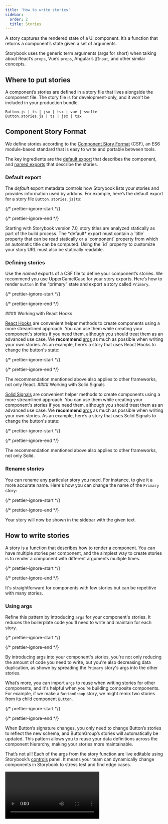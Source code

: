 ```yaml
---
title: 'How to write stories'
sidebar:
  order: 2
  title: Stories
---
```


<YouTubeCallout id="P0WHt_L0-2g" title="How to write Storybook stories | Component Story Format" />

A story captures the rendered state of a UI component. It’s a function that returns a component’s state given a set of arguments.

Storybook uses the generic term arguments (args for short) when talking about React’s `props`, Vue’s `props`, Angular’s `@Input`, and other similar concepts.

## Where to put stories

A component’s stories are defined in a story file that lives alongside the component file. The story file is for development-only, and it won't be included in your production bundle.

```
Button.js | ts | jsx | tsx | vue | svelte
Button.stories.js | ts | jsx | tsx
```

## Component Story Format

We define stories according to the [Component Story Format](../api/csf.mdx) (CSF), an ES6 module-based standard that is easy to write and portable between tools.

The key ingredients are the [default export](https://developer.mozilla.org/en-US/docs/Web/JavaScript/Reference/Statements/export#Using_the_default_export) that describes the component, and [named exports](https://developer.mozilla.org/en-US/docs/Web/JavaScript/Reference/Statements/export#Using_named_exports) that describe the stories.

### Default export

The *default* export metadata controls how Storybook lists your stories and provides information used by addons. For example, here’s the default export for a story file `Button.stories.js|ts`:

{/* prettier-ignore-start */}

<CodeSnippets path="button-story-default-export-with-component.md" />

{/* prettier-ignore-end */}

<Callout variant="info">
  Starting with Storybook version 7.0, story titles are analyzed statically as part of the build process. The *default* export must contain a `title` property that can be read statically or a `component` property from which an automatic title can be computed. Using the `id` property to customize your story URL must also be statically readable.
</Callout>

### Defining stories

Use the *named* exports of a CSF file to define your component’s stories. We recommend you use UpperCamelCase for your story exports. Here’s how to render `Button` in the “primary” state and export a story called `Primary`.

{/* prettier-ignore-start */}

<CodeSnippets path="button-story.md" usesCsf3 csf2Path="writing-stories/#snippet-button-story" />

{/* prettier-ignore-end */}

<IfRenderer renderer="react">
  #### Working with React Hooks

  [React Hooks](https://react.dev/reference/react) are convenient helper methods to create components using a more streamlined approach. You can use them while creating your component's stories if you need them, although you should treat them as an advanced use case. We **recommend** [args](./args.mdx) as much as possible when writing your own stories. As an example, here’s a story that uses React Hooks to change the button's state:

  {/* prettier-ignore-start */}

  <CodeSnippets path="button-story.md" usesCsf3 csf2Path="writing-stories/#snippet-button-story-with-hooks" />

  {/* prettier-ignore-end */}

  <Callout variant="info" icon="💡">
    The recommendation mentioned above also applies to other frameworks, not only React.
  </Callout>
</IfRenderer>

<IfRenderer renderer="solid">
  #### Working with Solid Signals

  [Solid Signals](https://www.solidjs.com/docs/latest/api#basic-reactivity) are convenient helper methods to create components using a more streamlined approach. You can use them while creating your component's stories if you need them, although you should treat them as an advanced use case. We **recommend** [args](./args.mdx) as much as possible when writing your own stories. As an example, here’s a story that uses Solid Signals to change the button's state:

  {/* prettier-ignore-start */}

  <CodeSnippets path="button-story.md" usesCsf3 csf2Path="writing-stories/#snippet-button-story-with-hooks" />

  {/* prettier-ignore-end */}

  <Callout variant="info" icon="💡">
    The recommendation mentioned above also applies to other frameworks, not only Solid.
  </Callout>
</IfRenderer>

### Rename stories

You can rename any particular story you need. For instance, to give it a more accurate name. Here's how you can change the name of the `Primary` story:

{/* prettier-ignore-start */}

<CodeSnippets path="button-story-rename-story.md" usesCsf3 csf2Path="writing-stories/#snippet-button-story-rename-story" />

{/* prettier-ignore-end */}

Your story will now be shown in the sidebar with the given text.

## How to write stories

A story is a function that describes how to render a component. You can have multiple stories per component, and the simplest way to create stories is to render a component with different arguments multiple times.

{/* prettier-ignore-start */}

<CodeSnippets path="button-story-with-emojis.md" usesCsf3 csf2Path="writing-stories/#snippet-button-story-with-emojis" />

{/* prettier-ignore-end */}

It's straightforward for components with few stories but can be repetitive with many stories.

### Using args

Refine this pattern by introducing `args` for your component's stories. It reduces the boilerplate code you'll need to write and maintain for each story.

{/* prettier-ignore-start */}

<CodeSnippets path="button-story-using-args.md" usesCsf3 csf2Path="writing-stories/#snippet-button-story-using-args" />

{/* prettier-ignore-end */}

By introducing args into your component's stories, you're not only reducing the amount of code you need to write, but you're also decreasing data duplication, as shown by spreading the `Primary` story's args into the other stories.

What’s more, you can import `args` to reuse when writing stories for other components, and it's helpful when you’re building composite components. For example, if we make a `ButtonGroup` story, we might remix two stories from its child component `Button`.

{/* prettier-ignore-start */}

<CodeSnippets path="button-group-story.md" usesCsf3 csf2Path="writing-stories/#snippet-button-group-story" />

{/* prettier-ignore-end */}

When Button’s signature changes, you only need to change Button’s stories to reflect the new schema, and ButtonGroup’s stories will automatically be updated. This pattern allows you to reuse your data definitions across the component hierarchy, making your stories more maintainable.

That’s not all! Each of the args from the story function are live editable using Storybook’s [controls](../essentials/controls.mdx) panel. It means your team can dynamically change components in Storybook to stress test and find edge cases.

<Video src="../_assets/writing-stories/addon-controls-demo-optimized.mp4" />

Addons can enhance args. For instance, [Actions](../essentials/actions.mdx) auto-detects which args are callbacks and appends a logging function to them. That way, interactions (like clicks) get logged in the actions panel.

<Video src="../_assets/writing-stories/addon-actions-demo-optimized.mp4" />

### Using the play function

Storybook's `play` function and the [`@storybook/addon-interactions`](https://storybook.js.org/addons/@storybook/addon-interactions) are convenient helper methods to test component scenarios that otherwise require user intervention. They're small code snippets that execute once your story renders. For example, suppose you wanted to validate a form component, you could write the following story using the `play` function to check how the component responds when filling in the inputs with information:

{/* prettier-ignore-start */}

<CodeSnippets path="login-form-with-play-function.md" usesCsf3 csf2Path="writing-stories/#snippet-login-form-with-play-function" />

Without the help of the `play` function and the `@storybook/addon-interactions`, you had to write your own stories and manually interact with the component to test out each use case scenario possible.

### Using parameters

Parameters are Storybook’s method of defining static metadata for stories. A story’s parameters can be used to provide configuration to various addons at the level of a story or group of stories.

For instance, suppose you wanted to test your Button component against a different set of backgrounds than the other components in your app. You might add a component-level `backgrounds` parameter:

{/* prettier-ignore-start */}

<CodeSnippets path="parameters-in-meta.md" />

{/* prettier-ignore-end */}

![Parameters background color](../_assets/writing-stories/parameters-background-colors.png)

This parameter would instruct the backgrounds addon to reconfigure itself whenever a Button story is selected. Most addons are configured via a parameter-based API and can be influenced at a [global](./parameters.mdx#global-parameters), [component](./parameters.mdx#component-parameters) and [story](./parameters.mdx#story-parameters) level.

### Using decorators

Decorators are a mechanism to wrap a component in arbitrary markup when rendering a story. Components are often created with assumptions about ‘where’ they render. Your styles might expect a theme or layout wrapper, or your UI might expect specific context or data providers.

A simple example is adding padding to a component’s stories. Accomplish this using a decorator that wraps the stories in a `div` with padding, like so:

{/* prettier-ignore-start */}

<CodeSnippets path="button-story-component-decorator.md" />

{/* prettier-ignore-end */}

Decorators [can be more complex](./decorators.mdx#context-for-mocking) and are often provided by [addons](../configure/user-interface/storybook-addons.mdx). You can also configure decorators at the [story](./decorators.mdx#story-decorators), [component](./decorators.mdx#component-decorators) and [global](./decorators.mdx#global-decorators) level.

## Stories for two or more components

When building design systems or component libraries, you may have two or more components created to work together. For instance, if you have a parent `List` component, it may require child `ListItem` components.

{/* prettier-ignore-start */}

<CodeSnippets path="list-story-starter.md" usesCsf3 csf2Path="writing-stories/#snippet-list-story-starter" />

{/* prettier-ignore-end */}

In such cases, it makes sense to render a different function for each story:

{/* prettier-ignore-start */}

<CodeSnippets path="list-story-expanded.md" usesCsf3 csf2Path="writing-stories/#snippet-list-story-expanded" />

{/* prettier-ignore-end */}

You can also reuse stories from the child `ListItem` in your `List` component. That’s easier to maintain because you don’t have to keep the identical story definitions updated in multiple places.

{/* prettier-ignore-start */}

<CodeSnippets path="list-story-reuse-data.md" usesCsf3 csf2Path="writing-stories/#snippet-list-story-reuse-data" />

{/* prettier-ignore-end */}

<Callout variant="info" icon="💡">
  Note that there are disadvantages in writing stories like this as you cannot take full advantage of the args mechanism and composing args as you build even more complex composite components. For more discussion, see the [multi component stories](../writing-stories/stories-for-multiple-components.mdx) workflow documentation.
</Callout>
